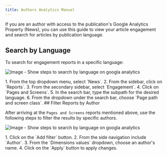 ```yaml
---
title: Authors Analytics Manual
---
```



If you are an author with access to the publication's Google Analytics Property (News), you can use this guide to view your article engagement and search for articles by publication language.

## Search by Language

To search for engagement reports in a specific language:

![Image - Show steps to search by language on googla analytics](https://contribute.freecodecamp.org/images/google-analytics/search-by-language.png)

<Steps>
  1. From the top dropdown menu, select `News`. 2. From the sidebar, click on
  `Reports`. 3. From the secondary sidebar, select `Engagement`. 4. Click on
  `Pages and Screens`. 5. In the search bar, type the subpath for the desired
  language. 6. From the dropdown under the search bar, choose `Page path and
  screen class`.
</Steps>
## Filter Reports by Author

After arriving at the `Pages and Screens` reports mentioned above, use the following steps to filter the results by specific authors.

![Image - Show steps to search by language on googla analytics](https://contribute.freecodecamp.org/images/google-analytics/filter-by-author.png)

<Steps>
  1. Click on the `Add filter` button. 2. From the side navigation include
  `Author`. 3. From the `Dimensions values` dropdown, choose an author's name.
  4. Click on the `Apply` button to apply changes.
</Steps>
